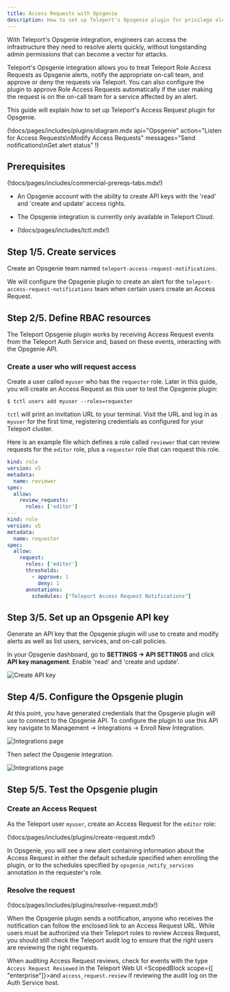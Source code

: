 ```yaml
---
title: Access Requests with Opsgenie
description: How to set up Teleport's Opsgenie plugin for privilege elevation approvals.
---
```


With Teleport's Opsgenie integration, engineers can access the infrastructure
they need to resolve alerts quickly, without longstanding admin permissions
that can become a vector for attacks.

Teleport's Opsgenie integration allows you to treat Teleport Role Access
Requests as Opsgenie alerts, notify the appropriate on-call team, and
approve or deny the requests via Teleport. You can also configure the plugin to
approve Role Access Requests automatically if the user making the request is on
the on-call team for a service affected by an alert.

This guide will explain how to set up Teleport's Access Request plugin for
Opsgenie.

(!docs/pages/includes/plugins/diagram.mdx api="Opsgenie" action="Listen for Access Requests\nModify Access Requests" messages="Send notifications\nGet alert status" !)

## Prerequisites

(!docs/pages/includes/commercial-prereqs-tabs.mdx!)

- An Opsgenie account with the ability to create API keys with the 'read' and
  'create and update' access rights.

- The Opsgenie integration is currently only available in Teleport Cloud.

- (!docs/pages/includes/tctl.mdx!)

## Step 1/5. Create services

Create an Opsgenie team named `teleport-access-request-notifications`.

We will configure the Opsgenie plugin to create an alert for the
`teleport-access-request-notifications` team when certain users
create an Access Request.

## Step 2/5. Define RBAC resources

The Teleport Opsgenie plugin works by receiving Access Request events from the
Teleport Auth Service and, based on these events, interacting with the Opsgenie
API.

### Create a user who will request access

Create a user called `myuser` who has the `requester` role. Later in this
guide, you will create an Access Request as this user to test the Opsgenie
plugin:

```code
$ tctl users add myuser --roles=requester
```

`tctl` will print an invitation URL to your terminal. Visit the URL and log in
as `myuser` for the first time, registering credentials as configured for your
Teleport cluster.

Here is an example file which defines a role called `reviewer` that can
review requests for the `editor` role, plus a `requester` role that can
request this role.

```yaml
kind: role
version: v5
metadata:
  name: reviewer
spec:
  allow:
    review_requests:
      roles: ['editor']
---
kind: role
version: v5
metadata:
  name: requester
spec:
  allow:
    request:
      roles: ['editor']
      thresholds:
        - approve: 1
          deny: 1
      annotations:
        schedules: ["Teleport Access Request Notifications"]
```

## Step 3/5. Set up an Opsgenie API key

Generate an API key that the Opsgenie plugin will use to create and modify
alerts as well as list users, services, and on-call policies.

In your Opsgenie dashboard, go to **SETTINGS → API SETTINGS** and click
**API key management**. Enable 'read' and 'create and update'.

![Create API key](../../../img/enterprise/plugins/opsgenie/opsgenie-api-key.png)

## Step 4/5. Configure the Opsgenie plugin

At this point, you have generated credentials that the Opsgenie plugin will use
to connect to the Opsgenie API. To configure the plugin to use this API key navigate
to Management -> Integrations -> Enroll New Integration.

![Integrations page](../../../img/enterprise/plugins/opsgenie/opsgenie-integrations-menu.png)

Then select the Opsgenie integration.

![Integrations page](../../../img/enterprise/plugins/opsgenie/opsgenie-integration-page.png)

## Step 5/5. Test the Opsgenie plugin

### Create an Access Request

As the Teleport user `myuser`, create an Access Request for the `editor` role:

(!docs/pages/includes/plugins/create-request.mdx!)

In Opsgenie, you will see a new alert containing information about the
Access Request in either the default schedule specified when enrolling the plugin,
or to the schedules specified by `opsgenie_notify_services` annotation in the requester's role.

### Resolve the request

(!docs/pages/includes/plugins/resolve-request.mdx!)

<Admonition title="Auditing Access Requests">

When the Opsgenie plugin sends a notification, anyone who receives the
notification can follow the enclosed link to an Access Request URL. While users
must be authorized via their Teleport roles to review Access Request, you
should still check the Teleport audit log to ensure that the right users are
reviewing the right requests.

When auditing Access Request reviews, check for events with the type `Access
Request Reviewed` in the Teleport Web UI <ScopedBlock scope={[
"enterprise"]}>and `access_request.review` if reviewing the audit log on the
Auth Service host</ScopedBlock>.

</Admonition>
